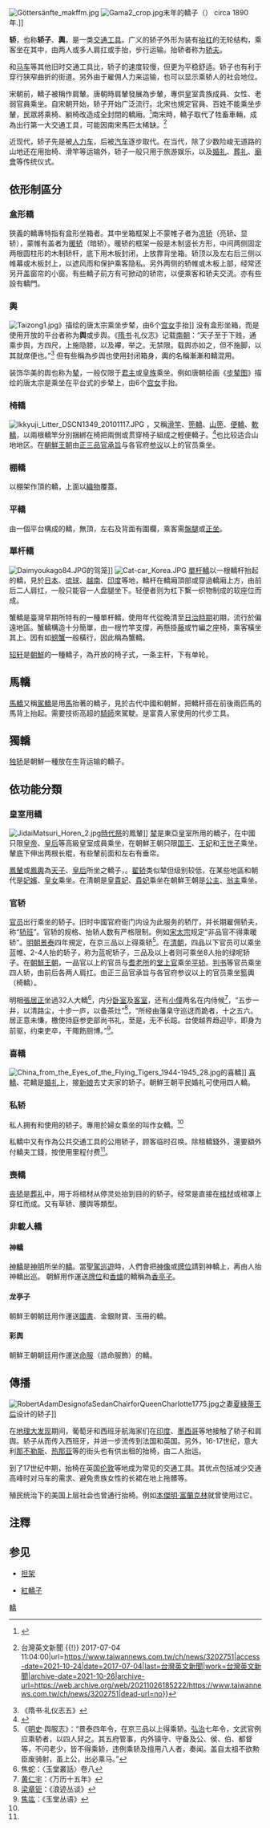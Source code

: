 {{redirect2|輿|別稱“輿”的夏朝君主|杼}}
[[File:Göttersänfte_makffm.jpg|thumb]]
[[File:Gama2_crop.jpg|thumb]]末年的轎子（{{lang|ko|가마}}） circa 1890年.]]

'''轿'''，也称'''轿子'''、'''輿'''，是一类[[交通工具|交通工具]]。广义的轿子外形为装有[[抬杠|抬杠]]的无轮结构，乘客坐在其中，由两人或多人肩扛或手抬，步行运输。抬轿者称为[[轿夫|轿夫]]。

和[[马车|马车]]等其他旧时交通工具比，轿子的速度较慢，但更为平稳舒适。轿子也有利于穿行狭窄曲折的街道。另外由于雇佣人力来运输，也可以显示乘轿人的社会地位。

宋朝前，轎子被稱作肩輦。唐朝時肩輦發展為步輦，專供皇室貴族成員、女性、老弱官員乘坐。自宋朝开始，轿子开始广泛流行。北宋也規定官員、百姓不能乘坐步輦，民眾將乘椅、躺椅改造成全封閉的轎廂。<ref name=":0">{{Cite book|title=宋朝游历指南|author=国晶|quote=正方形的轎廂以篾席為門簾，左右兩側各有一個窗牖，凸起的頂蓋沒有梁，左右各有一根抬轎的長竿，人們把這樣的轎子稱作「暖轎」}}</ref>南宋時，轎子取代了牲畜車輛，成為出行第一大交通工具，可能因南宋馬匹太稀缺。<ref>{{Cite web|title=如果真的能穿越 就選宋朝吧！ {{!}} 台灣英文新聞 {{!}} 2017-07-04 11:04:00|url=https://www.taiwannews.com.tw/ch/news/3202751|access-date=2021-10-24|date=2017-07-04|last=台灣英文新聞|work=台灣英文新聞|archive-date=2021-10-26|archive-url=https://web.archive.org/web/20211026185222/https://www.taiwannews.com.tw/ch/news/3202751|dead-url=no}}</ref>

近现代，轿子先是被[[人力车|人力车]]，后被[[汽车|汽车]]逐步取代。在当代，除了少数险峻无道路的山地还在用抬椅、滑竿等运输外，轿子一般只用于旅游娱乐，以及[[婚礼|婚礼]]、[[葬礼|葬礼]]、[[廟會|廟會]]等传统仪式。

==依形制區分==
===盒形轎===
狹義的轎專特指有盒形坐箱者。其中坐箱框架上不蒙帷子者为[[凉轿|凉轿]]（亮轿、显轿），蒙帷有盖者为[[暖轿|暖轿]]（暗轿）。暖轿的框架一般是木制竖长方形，中间两侧固定两根圆柱形的木制轿杆，底下用木板封闭，上放靠背坐箱。轿顶以及左右后三侧以帷幕或木板封上，以遮风雨和保护乘客隐私。另外两侧的轿帷或木板上部，经常还另开盖窗帘的小窗。有些轎子前方有可掀动的轿帘，以便乘客和轿夫交流。亦有些設有轎門。
===輿===
[[File:Taizong1.jpg|right]]》描绘的唐太宗乘坐步辇，由6个[[宫女|宫女]]手抬]]
没有盒形坐箱，而是使用开放的平台者称为'''舆'''或步舆。《[[隋书|隋书]]·礼仪志》记载[[南朝|南朝]]：“天子至于下贱，通乘步舆，方四尺，上施隐膝，以及襻，举之。无禁限。载舆亦如之，但不施脚，以其就席便也。”<ref>《隋书·礼仪志五》</ref> 但有些稱為步舆也使用封闭箱身，輿的名稱漸漸和轎混用。

装饰华美的舆也称为[[辇|辇]]，一般仅限于[[君主|君主]]或[[皇族|皇族]]乘坐。例如唐朝绘画《[[步辇图|步辇图]]》描绘的唐太宗是乘坐在平台式的步辇上，由6个[[宫女|宫女]]手抬。
===椅轎===
[[File:Ikkyuji_Litter_DSCN1349_20101117.JPG|right]]
{{link-ko|椅轎|남여}}，又稱[[滑竿|滑竿]]、[[篼轎|篼轎]]、[[山篼|山篼]]、[[便轎|便轎]]、[[軟轎|軟轎]]，以兩根轎竿分別捆綁在椅把兩側或贯穿椅子組成之輕便轎子。<ref>{{Cite web|url=http://twblg.dict.edu.tw/holodict_new/mobile/result_detail.jsp?n_no=8540|title=臺灣閩南語常用詞辭典|accessdate=2017-02-06|work=twblg.dict.edu.tw|archive-url=https://web.archive.org/web/20170207113022/http://twblg.dict.edu.tw/holodict_new/mobile/result_detail.jsp?n_no=8540|archive-date=2017-02-07|dead-url=yes}}</ref>也比较适合山地地区。在[[朝鮮王朝|朝鮮王朝]]由[[正三品|正三品]][[官承旨|官承旨]]与各官府[[参议|参议]]以上的官员乘坐。
===棚轎===
以棚架作頂的轎，上面以[[織物|織物]]覆蓋。
===平轎===
由一個平台構成的轎，無頂，左右及背面有圍欄，乘客需[[盤腿|盤腿]]或[[正坐|正坐]]。
===單杆轎===
[[File:Daimyoukago84.JPG|thumb]]的驾笼]]
[[File:Cat-car_Korea.JPG|thumb]]
[[單杆轎|單杆轎]]以一根轎杆抬起的轎，見於[[日本|日本]]、[[琉球|琉球]]、[[越南|越南]]、[[印度|印度]]等地，轎杆在轎廂頂部或穿過轎廂上方，由前后二人肩扛，一般只能容一人盘腿坐下。轻便者则为杠下繫一织物制成的软座位而成。

蟹轎是臺灣早期所特有的一種單杆轎，使用年代從晚清至[[台灣日治時代|日治時期]]初期，流行於偏遠地區。蟹轎構造十分簡單，由一根竹竿支撐，再懸掛[[藤|藤]]或竹編之座椅，乘客橫坐其上。因有如[[螃蟹|螃蟹]]一般橫行，因此稱為蟹轎。

[[轺轩|轺轩]]是[[朝鮮_(稱謂)|朝鮮]]的一種轎子，為开放的椅子式，一条主杆，下有单轮。
==馬轎==
[[馬轎|馬轎]]又稱[[駕轎|駕轎]]是用[[馬|馬]]抬著的轎子，見於古代中國和朝鮮，把轎杆搭在前後兩匹馬的馬背上抬起。需要技術高超的[[騎師|騎師]]來駕駛。是富貴人家使用的代步工具。
==獨轎==
[[独轿|独轿]]是朝鮮一種放在[[牛|牛]]背运输的轎子。
==依功能分類==
===皇室用轎===
[[File:JidaiMatsuri_Horen_2.jpg|thumb]][[時代祭|時代祭]]的鳳輦]]
[[辇|辇]]是東亞皇室所用的轎子，在中國只限[[皇帝|皇帝]]、[[皇后|皇后]]等高級皇室成員乘坐，在朝鮮王朝只限[[国王|国王]]、[[王妃|王妃]]和[[王世子|王世子]]乘坐。輦底下伸出两根长棍，有些輦前面和左右有垂帘。

[[鳳輦|鳳輦]]或[[鳳輿|鳳輿]]為[[天子|天子]]、[[皇后|皇后]]所坐之轎子，。[[翟轿|翟轿]]类似辇但级别较低，在某些地區和朝代是[[妃嬪|妃嬪]]、[[皇女|皇女]]乘坐。在清朝是[[皇貴妃|皇貴妃]]、[[貴妃|貴妃]]乘坐在朝鮮王朝是[[公主|公主]]、[[翁主|翁主]]乘坐。
===官轿===
[[官员|官员]]出行乘坐的轿子。旧时中國官府衙门内设为此服务的轿厅，并长期雇佣轿夫，称“[[轿班|轿班]]”。官轿的规格、抬轿人数有严格限制。例如[[宋太宗|宋太宗]]规定“非品官不得乘暖轿”。[[明朝|明朝]][[景泰|景泰]]四年規定，在京三品以上得乘轿<ref>《[[明史|明史]]·舆服志》：“景泰四年令，在京三品以上得乘轿。[[弘治|弘治]]七年令，文武官例应乘轿者，以四人舁之。其五府管事，内外镇守、守备及公、侯、伯、都督等，不问老少，皆不得乘轿，违例乘轿及擅用八人者，奏闻。盖自太祖不欲勲臣废骑射，虽上公，出必乘马。”</ref>。在[[清朝|清朝]]，四品以下官员可以乘坐蓝帷、2-4人抬的轿子，称为蓝呢轿子，三品及以上者则可乘坐8人抬的绿呢轿子。在[[朝鮮王朝|朝鮮王朝]]，一品官以上的官员与[[耆老所|耆老所]]的[[堂上官|堂上官]]乘坐[[平轿|平轿]]。[[判书|判书]]等官员乘坐四人轿，由前后各两人肩扛。由正三品官承旨与各官府参议以上的官员乘坐籃輿（椅轎）。

明相[[張居正|張居正]]坐過32人大轎<ref>焦蛇：〈玉堂叢話〉卷八</ref>，内分[[卧室|卧室]]及[[客室|客室]]，还有[[小僮|小僮]]两名在内侍候<ref>[[黄仁宇|黄仁宇]]：《万历十五年》</ref>，“五步一井，以清路尘，十步一庐，以备茶灶”<ref>[[梁章钜|梁章钜]]：《浪迹丛谈》</ref>，“所经由藩臬守巡迓而跪者，十之五六。居正意未慊，檄使持庭参吏部尚书礼，至是，无不长跽。台使越界趋迎毕，即身为前驱，约束吏卒，干陬飭厨博。”<ref>[[焦竑|焦竑]]：《玉堂丛语》</ref>。

===喜轎===
[[File:China_from_the_Eyes_of_the_Flying_Tigers_1944-1945_28.jpg|thumb]]的喜轎]]
[[喜轎|喜轎]]、花轎是[[婚礼|婚礼]]上，接[[新娘|新娘]]去丈夫家的轿子。朝鮮王朝平民婚礼可使用四人轎。

===私轿===
私人拥有和使用的轿子。專用於婦女乘坐的叫作女轎。<ref name=":0" />

私轎中又有作為公共交通工具的公用轿子，顾客临时召唤。除租轎錢外，還要額外付轎夫工錢，按使用里程付费<ref name=":0" />。

===喪轎===
[[丧轿|丧轿]]是[[葬礼|葬礼]]中，用于将棺材从停灵处抬到目的的轿子。经常是直接在[[棺材|棺材]]或棺罩上穿杠而成。又有草轿、腰舆等類型。
===非載人轎===
====神轎====
[[神轎|神轎]]是[[神明|神明]]所坐的[[轎|轎]]。當[[聖駕巡遊|聖駕巡遊]]時，人們會把[[神像|神像]]或[[牌位|牌位]]請到神轎上，再由人抬神轎出巡。
朝鮮用作運送[[牌位|牌位]]和[[香爐|香爐]]的轎稱為[[香亭子|香亭子]]。
====龙亭子====
朝鮮王朝朝廷用作運送[[國書|國書]]、金銀財寶、玉冊的轎。
====彩舆====
朝鮮王朝朝廷用作運送[[命服|命服]]（誥命服飾）的轎。

==傳播==
[[File:RobertAdamDesignofaSedanChairforQueenCharlotte1775.jpg|thumb]]之妻[[夏綠蒂王后|夏綠蒂王后]]设计的轿子]]

在[[地理大发现|地理大发现]]期间，葡萄牙和西班牙航海家们在[[印度|印度]]、[[墨西哥|墨西哥]]等地接触了轿子和肩舆。轿子从而传入西班牙，并进一步流传到法国和英国。另外，16-17世纪，意大利[[那不勒斯|那不勒斯]]、[[热那亚|热那亚]]等的街头也有供出租的抬椅，由二人抬运。

到了17世纪中期，抬椅在英国[[伦敦|伦敦]]等地成为常见的交通工具。其优点包括减少交通高峰时对马车的需求、避免贵族女性的长裙在地上拖髒等。

殖民统治下的美国上层社会也曾通行抬椅。例如[[本傑明·富蘭克林|本傑明·富蘭克林]]就曾使用过它。
<!-- 。清朝轿夫的月工资是一两<ref>查慎行《南斋日记》：“付轿夫七月工食文银四两”。</ref>，但轿夫有活络铜钱，實得往往多於一兩。 -->
==注釋==
<references/>

==参见==
*[[担架|担架]]

*[[紅轎子|紅轎子]]
{{commons category|Litter (vehicle)|轿}}

[[Category:轎|]]